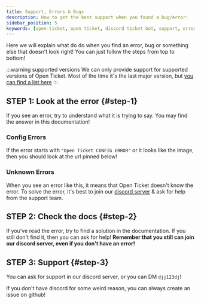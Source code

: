 ```yaml
---
title: Support, Errors & Bugs
description: How to get the best support when you found a bug/error!
sidebar_position: 5
keywords: [open-ticket, open ticket, discord ticket bot, support, error, bug, discord]
---
```


Here we will explain what do do when you find an error, bug or something else that doesn't look right!
You can just follow the steps from top to bottom!

:::warning supported versions
We can only provide support for supported versions of Open Ticket. Most of the time it's the last major version, but [you can find a list here](https://otgithub.dj-dj.be/blob/main/.github/SECURITY.md#supported-versions)
:::

## STEP 1: Look at the error \{#step-1}
If you see an error, try to understand what it is trying to say. You may find the answer in this documentation!

### Config Errors
If the error starts with `"Open Ticket CONFIG ERROR"` or it looks like the image, then you should look at the url pinned below!
<GoodImage src="/img/docs-v3/installation/console_checkerjs.png" size="70%"></GoodImage>
<LinkBlock mode="emoji" emoji="❓" isdoc="true" url="docs/system/config-errors" name="Open Ticket Config Errors!" description="What are these config errors?"></LinkBlock>

### Unknown Errors
When you see an error like this, it means that Open Ticket doesn't know the error. To solve the error, it's best to join our [discord server](https://discord.dj-dj.be) & ask for help from the support team.
<GoodImage src="/img/docs-v3/installation/console_error.png" size="70%"></GoodImage>

## STEP 2: Check the docs \{#step-2}
If you've read the error, try to find a solution in the documentation. If you still don't find it, then you can ask for help! **Remember that you still can join our discord server, even if you don't have an error!**

## STEP 3: Support \{#step-3}
You can ask for support in our discord server, or you can DM `djj123dj`!
<LinkBlock mode="image" image="/img/logo/discord.png" isdoc="false" url="https://discord.dj-dj.be" name="Join our discord server!" description="DJdj Development"></LinkBlock>

If you don't have discord for some weird reason, you can always create an issue on github!